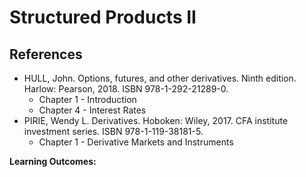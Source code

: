 # Structured Products II

::: {.callout-note}
# References

- HULL, John. Options, futures, and other derivatives. Ninth edition. Harlow: Pearson, 2018. ISBN 978-1-292-21289-0.
  - Chapter 1 - Introduction
  - Chapter 4 - Interest Rates
+ PIRIE, Wendy L. Derivatives. Hoboken: Wiley, 2017. CFA institute investment series. ISBN 978-1-119-38181-5.
  + Chapter 1 - Derivative Markets and Instruments
:::

**Learning Outcomes:**

